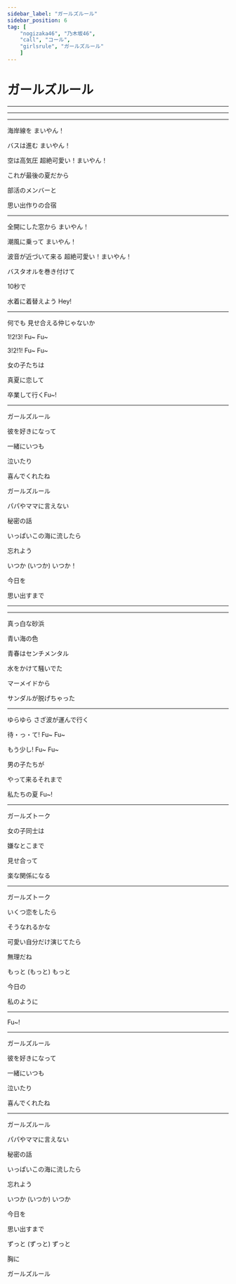 ```yaml
---
sidebar_label: "ガールズルール"
sidebar_position: 6
tag: [
    "nogizaka46", "乃木坂46",
    "call", "コール",
    "girlsrule", "ガールズルール"
    ]
---
```


# ガールズルール

---

<SpotifyCard id="6fZnP5rYZ4vH2ZIz8wmY3V" />

<YouTubeCard id="XpRB10G_qxo" />

---

<Hey count="16" />

---

海岸線を <Call>まいやん！</Call>

バスは進む <Call>まいやん！</Call>

空は高気圧 <Call>超絶可愛い！まいやん！</Call>

これが最後の夏だから <NickName />

部活のメンバーと <NickName />

思い出作りの合宿 <SuperCute />

---

全開にした窓から  <Call>まいやん！</Call>

潮風に乗って  <Call>まいやん！</Call>

波音が近づいて来る <Call>超絶可愛い！まいやん！</Call>

バスタオルを巻き付けて

10秒で

水着に着替えよう <Call>Hey!</Call><Hey count="4" />

---

<OrHey count="4" />何でも 見せ合える仲じゃないか

1!2!3! <Call>Fu~ Fu~</Call>

3!2!1! <Call>Fu~ Fu~</Call>

女の子たちは

真夏に恋して

卒業して行く<Call>Fu~!</Call>

---

ガールズルール <Hey count="1" />

彼を好きになって

一緒にいつも

泣いたり

喜んでくれたね

ガールズルール  <Hey count="1" />

パパやママに言えない

秘密の話

いっぱいこの海に流したら

忘れよう

いつか (いつか) <Call> いつか！</Call>

今日を

思い出すまで

---

<Hey count="16" />

---

真っ白な砂浜 <NickName />

青い海の色 <NickName />

青春はセンチメンタル <SuperCute />

水をかけて騒いでた <NickName />

マーメイドから

サンダルが脱げちゃった <SuperCute />

---

<OrHey count="4" /> ゆらゆら さざ波が運んで行く

待・っ・て! <Call>Fu~ Fu~</Call>

もう少し! <Call>Fu~ Fu~</Call>

男の子たちが

やって来るそれまで

私たちの夏 <Call>Fu~!</Call>

---

ガールズトーク <Hey count="1" />

女の子同士は

嫌なとこまで

見せ合って

楽な関係になる

---

ガールズトーク <Hey count="1" />

いくつ恋をしたら

そうなれるかな

可愛い自分だけ演じてたら

無理だね

もっと (もっと) <Call>もっと</Call>

今日の

私のように

---

<Call>Fu~!</Call>

<Hey count="2046" />

---

ガールズルール <Hey count="1" />

彼を好きになって

一緒にいつも

泣いたり

喜んでくれたね

---

ガールズルール <Hey count="1" />

パパやママに言えない

秘密の話

いっぱいこの海に流したら

忘れよう

いつか (いつか) <Call>いつか</Call>

今日を

思い出すまで

ずっと (ずっと) <Call>ずっと</Call>

胸に

ガールズルール

<Hey count="2046" />
